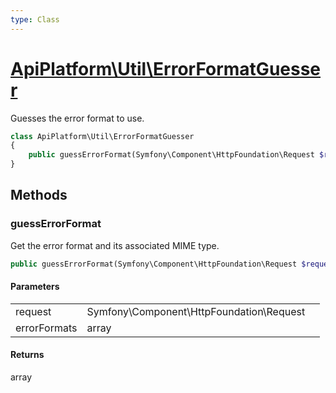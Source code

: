 ```yaml
---
type: Class
---
```


# [ApiPlatform\Util\ErrorFormatGuesser](/docs/vmain/reference/Util/ErrorFormatGuesser)

Guesses the error format to use.



```php
class ApiPlatform\Util\ErrorFormatGuesser
{
    public guessErrorFormat(Symfony\Component\HttpFoundation\Request $request, array $errorFormats): array
}
```
## Methods

### guessErrorFormat

Get the error format and its associated MIME type.

```php
public guessErrorFormat(Symfony\Component\HttpFoundation\Request $request, array $errorFormats): array
```

#### Parameters

<table><tbody>
<tr><td>request</td><td>Symfony\Component\HttpFoundation\Request</td><td></td></tr><tr><td>errorFormats</td><td>array</td><td></td></tr>
</tbody>
</table>

#### Returns

array
